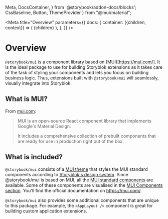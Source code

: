   Meta,
  DocsContainer,
} from '@storybook/addon-docs/blocks';
  CssBaseline,
  Button,
  ThemeProvider
} from "@mui/material";

<Meta
  title="Overview"
  parameters={{
    docs: {
      container: ({children, context}) => (
        <DocsContainer context={context}>
          <ThemeProvider theme={lightTheme}>
            <CssBaseline/>
            {children}
          </ThemeProvider>
        </DocsContainer>
      ),
    },
  }}
/>

# Overview

`@storybook/mui` is a component library based on (MUI)[https://mui.com/]. It is the ideal package to use for building Storyblok extensions as it takes care of the task of styling your components and lets you focus on building business logic. Thus, extensions built with `@storybook/mui` will seamlessly, visually integrate into Storyblok.

## What is MUI?

From [mui.com](https://mui.com/material-ui/getting-started/overview/):

> MUI is an open-source React component library that implements Google's Material Design.
>
> It includes a comprehensive collection of prebuilt components that are ready for use in production right out of the box.

## What is included?

`@storybook/mui` consists of a [MUI theme](https://mui.com/material-ui/customization/theming/) that styles the MUI standard components according to [Storyblok's design system](https://blok.ink). Since @storybook/mui is based on MUI, all the [MUI standard components](https://mui.com/material-ui/getting-started/supported-components/) are available. Some of these components are visualised in the [MUI Components section](/?path=/story/mui). You'll find the official documentation on https://mui.com/.

`@storybook/mui` also provides some additional components that are unique to this package. For example, the `<AppLayout />` component is great for building custom application extensions.
